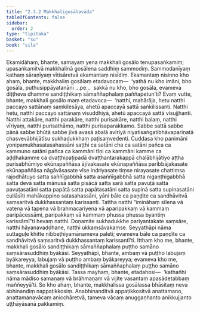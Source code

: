 ```yaml
---
title: "2.3.2 Makkhaligosālavāda"
tableOfContents: false
sidebar:
  order: 2
type: "tipitaka"
basket: "su"
book: "sila"
---
```



<DynamicBreadcrumb />

<Division number="167" book="sila" bookNo="6" page="50">

<Paragraph number="246" book="sila">
Ekamidāhaṃ, bhante, samayaṃ yena makkhali gosālo tenupasaṅkamiṃ; upasaṅkamitvā makkhalinā gosālena saddhiṃ sammodiṃ. Sammodanīyaṃ kathaṃ sāraṇīyaṃ vītisāretvā ekamantaṃ nisīdiṃ. Ekamantaṃ nisinno kho ahaṃ, bhante, makkhaliṃ gosālaṃ etadavocaṃ—  ‘yathā nu kho imāni, bho gosāla, puthusippāyatanāni …pe…  sakkā nu kho, bho gosāla, evameva diṭṭheva dhamme sandiṭṭhikaṃ sāmaññaphalaṃ paññapetun’ti?
</Paragraph>

</Division>
<Division number="168" book="sila" bookNo="6" page="50">

<Paragraph number="247" book="sila">
Evaṃ vutte, bhante, makkhali gosālo maṃ etadavoca—  ‘natthi, mahārāja, hetu natthi paccayo sattānaṃ saṃkilesāya, ahetū apaccayā sattā saṅkilissanti. Natthi hetu, natthi paccayo sattānaṃ visuddhiyā, ahetū apaccayā sattā visujjhanti. Natthi attakāre, natthi parakāre, natthi purisakāre, natthi balaṃ, natthi vīriyaṃ, natthi purisathāmo, natthi purisaparakkamo. Sabbe sattā sabbe pāṇā sabbe bhūtā sabbe jīvā avasā abalā avīriyā niyatisaṅgatibhāvapariṇatā chasvevābhijātīsu sukhadukkhaṃ paṭisaṃvedenti. Cuddasa kho panimāni yonipamukhasatasahassāni saṭṭhi ca satāni cha ca satāni pañca ca kammuno satāni pañca ca kammāni tīṇi ca kammāni kamme ca aḍḍhakamme ca dvaṭṭhipaṭipadā dvaṭṭhantarakappā chaḷābhijātiyo aṭṭha purisabhūmiyo ekūnapaññāsa ājīvakasate ekūnapaññāsa paribbājakasate ekūnapaññāsa nāgāvāsasate vīse indriyasate tiṃse nirayasate chattiṃsa rajodhātuyo satta saññīgabbhā satta asaññīgabbhā satta nigaṇṭhigabbhā satta devā satta mānusā satta pisācā satta sarā satta pavuṭā satta pavuṭasatāni satta papātā satta papātasatāni satta supinā satta supinasatāni cullāsīti mahākappino satasahassāni, yāni bāle ca paṇḍite ca sandhāvitvā saṃsaritvā dukkhassantaṃ karissanti. Tattha natthi “imināhaṃ sīlena vā vatena vā tapena vā brahmacariyena vā aparipakkaṃ vā kammaṃ paripācessāmi, paripakkaṃ vā kammaṃ phussa phussa byantiṃ karissāmī”ti hevaṃ natthi. Doṇamite sukhadukkhe pariyantakate saṃsāre, natthi hāyanavaḍḍhane, natthi ukkaṃsāvakaṃse. Seyyathāpi nāma suttaguḷe khitte nibbeṭhiyamānameva paleti; evameva bāle ca paṇḍite ca sandhāvitvā saṃsaritvā dukkhassantaṃ karissantī’ti.
</Paragraph>

</Division>
<Division number="169" book="sila" bookNo="6" page="51">

<Paragraph number="248" book="sila">
Itthaṃ kho me, bhante, makkhali gosālo sandiṭṭhikaṃ sāmaññaphalaṃ puṭṭho samāno saṃsārasuddhiṃ byākāsi. Seyyathāpi, bhante, ambaṃ vā puṭṭho labujaṃ byākareyya, labujaṃ vā puṭṭho ambaṃ byākareyya; evameva kho me, bhante, makkhali gosālo sandiṭṭhikaṃ sāmaññaphalaṃ puṭṭho samāno saṃsārasuddhiṃ byākāsi. Tassa mayhaṃ, bhante, etadahosi—  ‘kathañhi nāma mādiso samaṇaṃ vā brāhmaṇaṃ vā vijite vasantaṃ apasādetabbaṃ maññeyyā’ti. So kho ahaṃ, bhante, makkhalissa gosālassa bhāsitaṃ neva abhinandiṃ nappaṭikkosiṃ. Anabhinanditvā appaṭikkositvā anattamano, anattamanavācaṃ anicchāretvā, tameva vācaṃ anuggaṇhanto anikkujjanto uṭṭhāyāsanā pakkamiṃ.
</Paragraph>
</Division>
